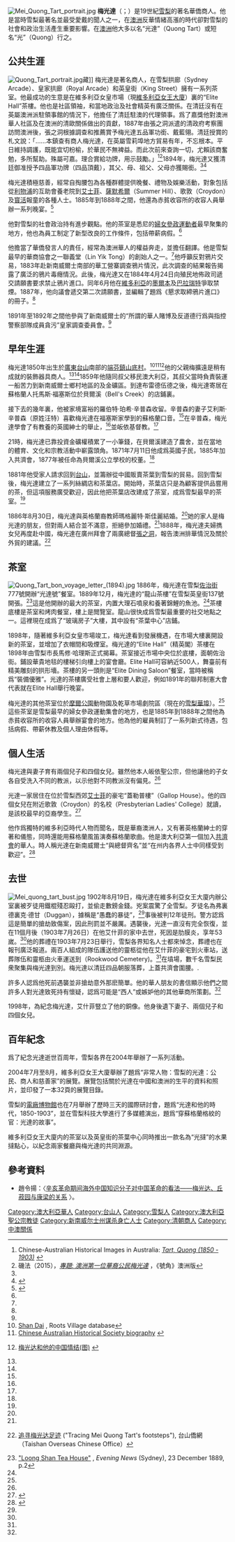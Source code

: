 {{NoteTA
|G1=PoliticiansUK
|G2=People
|G3=Country
}}
[[File:Mei_Quong_Tart_portrait.jpg|thumb]]
'''梅光達'''（{{bd|1850年||1903年}}；{{lang-en|Mei Quong Tart}}）是19世紀[[雪梨_(城市)|雪梨]]的著名華僑商人。他是當時雪梨最著名並最受愛戴的聞人之一，在[[澳洲|澳洲]]反華情緒高漲的時代卻對雪梨的社會和政治生活產生重要影響。在[[澳洲|澳洲]]他大多以名“光達”（Quong Tart）或短名“光”（Quong）行之。

==公共生涯==
[[Image:Quong_Tart_portrait.jpg|thumb]]藏]]
梅光達是著名商人，在雪梨拱廊（Sydney Arcade）、皇家拱廊（Royal Arcade）和英皇街（King Street）擁有一系列茶室。他最成功的生意是在維多利亞女皇市場（現[[維多利亞女王大廈|維多利亞女王大廈]]）裏的“Elite Hall”茶樓。他也是社區領袖，和當地政治及社會精英有廣泛關係。在清廷沒有在英屬澳洲派駐領事館的情況下，他擔任了清廷駐澳的代理領事。爲了嘉獎他對澳洲華人社區及在澳洲的清歐關係做出的貢獻，1887年由張之洞派遣的清政府考察團訪問澳洲後，張之洞根據調查和推薦賞予梅光達五品軍功銜、戴藍翎。清廷授賞的札文說：「……本鎮查有商人梅光達，在英屬雪莉埠地方貿易有年，不忘根本。平日維持調護，既能宜切枌榆，於華民不無裨益。而此次前來查詢一切，尤賴該商奮勉，多所幫助。殊屬可嘉。理合賞給功牌，用示鼓勵。」<ref name=CAHIA>Chinese-Australian Historical Images in Australia: ''[http://www.chia.chinesemuseum.com.au/biogs/CH00021b.htm Tart, Quong (1850 - 1903)] {{Wayback|url=http://www.chia.chinesemuseum.com.au/biogs/CH00021b.htm |date=20160730012829 }}''</ref><ref name=CCHCHerald>磯法（2015），''[http://cchc-herald.org/au/?page_id=9290 專題: 澳洲第一位華裔公民梅光達] {{Wayback|url=http://cchc-herald.org/au/?page_id=9290 |date=20160820034224 }}''，《號角》澳洲版</ref>1894年，梅光達又獲清廷御准授予四品軍功牌（四品頂戴），其父、母、祖父、父母亦獲賜銜。<ref name=CCHCHerald/><ref name=SMH>{{Citation
 | title=The man who brought cafe society to town
 | newspaper=The Sydney Morning Herald
 | publication-place=Sydney, NSW
 | date=July 18, 2003
 | url=http://www.smh.com.au/articles/2003/07/17/1058035136827.html
 | accessdate=2016-07-26
 | archive-date=2016-09-11
 | archive-url=https://web.archive.org/web/20160911135558/http://www.smh.com.au/articles/2003/07/17/1058035136827.html
 | dead-url=no
 }}</ref>

梅光達積極慈善，經常自掏腰包為各種群體提供晚餐、禮物及娛樂活動，對象包括從[[利物浦市_(新南威爾斯州)|利物浦]]的互助會養老院到[[艾士菲_(新南威尔士州)|艾士菲]]、[[薩默希爾_(新南威爾士州)|薩默希爾]]（Summer Hill）、歌敦（Croydon）及[[宝活_(新南威尔士州)|寳活]]報童的各種人士。1885年到1888年之間，他還為赤貧收容所的收容人員舉辦一系列晚宴。<ref name=ADB>{{cite web
 |url          = http://www.adb.online.anu.edu.au/biogs/A050268b.htm
 |title        = Mei Quong Tart (1850 - 1903)
 |first        = E. J.
 |last         = Lea-Scarlett
 |year         = 1974
 |work         = Australian Dictionary of Biography, Volume 5
 |publisher    = Melbourne University Press
 |location     = Melbourne, Victoria
 |pages        = 234–235
 |accessdate   = 2016-07-27
 |archive-date = 2011-05-25
 |archive-url  = https://web.archive.org/web/20110525070640/http://www.adb.online.anu.edu.au/biogs/A050268b.htm
 |dead-url     = no
}}</ref>

他對雪梨的社會政治持有進步觀點。他的茶室是悉尼的[[婦女參政運動者|婦女參政運動者]]最早聚集的地方，他也為員工制定了新型改良的工作條件，包括帶薪病假。<ref name=ADB />

他擔當了華僑發言人的責任，經常為澳洲華人的權益奔走，並擔任翻譯。他是雪梨最早的華商協會之一聯義堂（Lin Yik Tong）的創始人之一。<ref name=CAHIA />他呼籲反對鴉片交易，1883年赴新南威爾士南部的華工營寨調查鴉片情況，此次調查的結果報告揭露了廣泛的鴉片毒癮情況。此後，梅光達又在1884年4月24日向殖民地佈政司遞交請願書要求禁止鴉片進口。同年6月他在[[維多利亞州|維多利亞]]的[[墨爾本|墨爾本]]及[[巴拉瑞特|巴拉瑞特]]爭取禁煙。1887年，他向議會遞交第二次請願書，並編輯了題爲《懇求取締鴉片進口》的冊子。<ref name=ADB />

1891年至1892年之間他參與了新南威爾士的“所謂的華人賭博及反道德行爲與指控警察部隊成員貪污”皇家調查委員會。<ref name=CAHIA />

==早年生涯==
梅光達1850年出生於[[廣東|廣東]][[台山市|台山]]南部的[[端芬鎮|端芬鎮]][[山底村|山底村]]。<ref>[http://www.c-c-c.org/villagedb/display.cgi?level=Village&id=3563 Shan Dai] {{Wayback|url=http://www.c-c-c.org/villagedb/display.cgi?level=Village&id=3563 |date=20180306202859 }}, Roots Village database</ref><ref name=Hermes>[http://www.hermes.net.au/cahs/QT.htm Chinese Australian Historical Society biography]   {{webarchive|url=https://web.archive.org/web/20060620231652/http://www.hermes.net.au/cahs/QT.htm |date=2006-06-20 }}</ref><ref>{{zh icon}} [http://www.china.com.cn/chinese/ChineseCommunity/608681.htm 梅光达和他的中国情结(图)] {{Wayback|url=http://www.china.com.cn/chinese/ChineseCommunity/608681.htm |date=20070820002640 }}</ref>他的父親梅擴遠是稍有成就的裝飾器具商人。<ref name=SMH /><ref name=ADB />1859年他隨同叔父移民澳大利亞，其叔父當時負責裝運一船苦力到新南威爾士鄉村地區的{{link-en|阿拉魯恩|Araluen, New South Wales}}及{{link-en|布雷德伍德|Braidwood, New South Wales}}金礦區。到達布雷德伍德之後，梅光達寄居在蘇格蘭人托馬斯·福塞斯位於貝爾溪（Bell's Creek）的店鋪裏。

接下去的幾年裏，他被家境富裕的羅伯特·珀希·辛普森收留。辛普森的妻子艾利斯·辛普森（原姓汪特）喜歡梅光達在福塞斯家學到的蘇格蘭口音。<ref name=SMH />在辛普森，梅光達學會了有教養的英國紳士的舉止，<ref name=Hermes />並皈依基督教。<ref name=ADB />

21時，梅光達已靠投資金礦權積累了一小筆錢，在貝爾溪建造了農舍，並在當地的體育、文化和宗教活動中嶄露頭角。1871年7月11日他成爲英國子民，1885年加入共濟會，1877年被任命為貝爾溪公立學校的校董。<ref name=ADB />

1881年他受家人請求回到[[台山市|台山]]，並籌辦從中國販賣茶葉到雪梨的貿易。回到雪梨後，梅光達建立了一系列絲綢店和茶葉店。開始時，茶葉店只是為顧客提供品嘗用的茶，但這項服務廣受歡迎，因此他把茶葉店改建成了茶室，成爲雪梨最早的茶室。<ref name=ADB />

1886年8月30日，梅光達與英格蘭裔教師瑪格麗特·斯佳麗結婚。<ref name=ADB />她的家人是梅光達的朋友，但對兩人結合並不滿意，拒絕參加婚禮。<ref name=SMH />1888年，梅光達夫婦擕女兒再度赴中國，梅光達在廣州拜會了兩廣總督[[張之洞|張之洞]]，報告澳洲排華情況及關於外貿的建議。<ref>{{zh icon}}[http://wq.cnts.gov.cn/Disp.Aspx?ID=333&ClassID=52 追寻梅光达足迹] {{Wayback|url=http://wq.cnts.gov.cn/Disp.Aspx?ID=333&ClassID=52 |date=20160822032107 }} ("Tracing Mei Quong Tart's footsteps"), 台山僑網（Taishan Overseas Chinese Office）</ref>

==茶室==
[[File:Quong_Tart_bon_voyage_letter_(1894).jpg|thumb]]
1886年，梅光達在雪梨[[喬治街|佐治街]]777號開辦“光達號”餐室。1889年12月，梅光達的“龍山茶樓”在雪梨英皇街137號開張。<ref>[http://trove.nla.gov.au/newspaper/article/117027660 "Loong Shan Tea House"] {{Wayback|url=http://trove.nla.gov.au/newspaper/article/117027660 |date=20160825231430 }}, ''Evening News'' (Sydney), 23 December 1889, p.2</ref>這是他開辦的最大的茶室，内置大理石噴泉和養著錦鯉的魚池。<ref name=SMH />茶樓底樓是茶室和烤肉餐室，樓上是閲覽室。龍山很快成爲雪梨最重要的社交地點之一。這裡現在成爲了“玻璃房子”大樓，其中設有“茶葉中心”店鋪。

1898年，隨著維多利亞女皇市場竣工，梅光達看到發展機遇，在市場大樓裏開設新的茶室，並增加了衣帽間和吸煙室。梅光達的“Elite Hall”（精英閣）茶樓在1898年由雪梨市長馬修·哈理斯正式揭幕。茶室接近市場中央位於底樓，面朝佐治街。鋪設華貴地毯的樓梯引向樓上的宴會廳。Elite Hall可容納近500人，舞臺前有精美雕刻的拱形墻。茶樓的另一頭則是“Elite Dining Saloon”餐室，當時被稱爲“裝備優雅”。光達的茶樓廣受社會上層和要人歡迎，例如1891年的聯邦制憲大會代表就在Elite Hall舉行晚宴。

梅光達的其他茶室位於[[摩爾公園|摩爾公園]]動物園及乾草市場劇院區（現在的[[雪梨華埠|雪梨華埠]]）。<ref name=SMH />這些茶室是雪梨最早的婦女參政運動集會的地方，也是1885年到1888年之間他為赤貧收容所的收容人員舉辦宴會的地方。他為他的雇員制訂了一系列新式待遇，包括病假、帶薪休教及個人理由休假等。

==個人生活==

梅光達與妻子育有兩個兒子和四個女兒。雖然他本人皈依聖公宗，但他讓他的子女各自受洗入不同的教派，以示他對不同教派沒有偏見。<ref name=ADB />

光達一家居住在位於雪梨西郊[[艾士菲_(新南威尔士州)|艾士菲]]的豪宅“蓋勒普樓”（Gallop House）。他的四個女兒在附近歌敦（Croydon）的名校{{le|長老會女子公學|Presbyterian Ladies' College, Sydney}}（Presbyterian Ladies' College）就讀，是該校最早的亞裔學生。<ref name="PLCStudents">{{cite book| last = McFarlane| first = John| title = The Golden Hope: Presbyterian Ladies' College, Sydney 1888-1988| year = 1988| publisher = P.L.C Council, Presbyterian Ladies' College, Sydney| location = Croydon, NSW| isbn = 0-9597340-1-5| pages = 208–215| chapter =Ex-Students}}</ref>

他作爲獨特的維多利亞時代人物而聞名，既是華裔澳洲人，又有著英格蘭紳士的穿著和儀態，同時還能用蘇格蘭風笛演奏蘇格蘭歌曲。他是澳大利亞第一個加入[[共濟會|共濟會]]的華人。時人稱光達在新南威爾士“與總督齊名”並“在州内各界人士中同樣受到歡迎”。<ref>{{Cite news|url=|title=|last=|first=|date=10 October 1897|work=Daily Telegraph|access-date=|via=}}</ref>

==去世==
[[Image:Mei_quong_tart_bust.jpg|thumb]]
1902年8月19日，梅光達在維多利亞女王大廈内辦公室裏被歹徒用鐵棍殘忍毆打，並偷走數鎊金錢。兇案震驚了全雪梨。歹徒名為弗裏德裏克·德甘（Duggan），據稱是“愚蠢的暴徒”，<ref name=SMH />事後被判12年徒刑。警方認爲這是簡單的搶劫致傷案，因此刑罰並不嚴厲。遇襲後，光達一直沒有完全恢復，並在11個月後（1903年7月26日）在他艾什菲的家中去世，死因是肋膜炎，享年53嵗。<ref name=ADB />他的葬禮在1903年7月23日舉行，雪梨各界知名人士都來悼念，葬禮也在報刊廣泛報道。兩百人組成的隊伍護送他的靈柩從他在艾什菲的豪宅到火車站，送葬隊伍和靈柩由火車運送到{{link-en|六福墳場|Rookwood Cemetery}}（Rookwood Cemetery)。<ref name=SMH />在墳場，數千名雪梨民衆聚集與梅光達到別。梅光達以清廷四品朝服落葬，上蓋共濟會圍腰。.

許多人認爲他死前遇襲並非搶劫意外那麽簡單。他的華人朋友的書信顯示他們之間許多人對光達致死持有懷疑，認爲可能是“西人”或嫉妒他的其他華商所策劃。<ref name=SMH />

1998年，為紀念梅光達，艾什菲豎立了他的銅像。他身後遺下妻子、兩個兒子和四個女兒。

==百年紀念==
爲了紀念光達逝世百周年，雪梨各界在2004年舉辦了一系列活動。

2004年7月至8月，維多利亞女王大廈舉辦了題爲“非常人物：雪梨的光達：公民、商人和慈善家”的展覽。展覽包括關於光達在中國和澳洲的生平的資料和照片，並印發了一本32頁的展覽目錄。

雪梨的[[電廠博物館|電廠博物館]]也在7月舉辦了歷時三天的國際研討會，題爲“光達和他的時代，1850-1903”，並在雪梨科技大學進行了多媒體演出，題爲“穿蘇格蘭格紋的官：光達的故事”。

維多利亞女王大廈内的茶室以及英皇街的茶葉中心同時推出一款名為“光撻”的水果撻點心，以紀念兩家餐廳與梅光達的共同淵源。

==參考資料==
{{reflist}}
*趙令揚：〈[http://www.nssd.org/articles/article_read.aspx?id=1002595961 辛亥革命期间海外中国知识分子对中国革命的看法——梅光达、丘菽园与康梁的关系] {{Wayback|url=http://www.nssd.org/articles/article_read.aspx?id=1002595961 |date=20180329121904 }}〉。
{{DEFAULTSORT:M}}
[[Category:澳大利亞華人|Category:澳大利亞華人]]
[[Category:台山人|Category:台山人]]
[[Category:雪梨人|Category:雪梨人]]
[[Category:澳大利亞聖公宗教徒|Category:澳大利亞聖公宗教徒]]
[[Category:新南威尔士州谋杀身亡人士|Category:新南威尔士州谋杀身亡人士]]
[[Category:清朝商人|Category:清朝商人]]
[[Category:中澳關係|Category:中澳關係]]